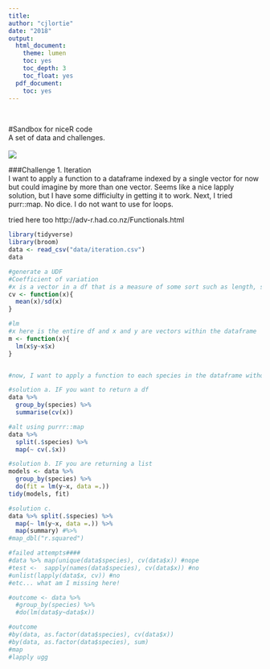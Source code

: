 ```yaml
---
title:
author: "cjlortie"
date: "2018"
output:
  html_document:
    theme: lumen
    toc: yes
    toc_depth: 3
    toc_float: yes
  pdf_document:
    toc: yes
---
```

<br>

#Sandbox for niceR code   
A set of data and challenges.  
<br>
![](./enchiridion.jpg)
<br>  


###Challenge 1. Iteration  
I want to apply a function to a dataframe indexed by a single vector for now but could imagine by more than one vector.  Seems like a nice lapply solution, but I have some difficiulty in getting it to work. Next, I tried purr::map.  No dice.  I do not want to use for loops.

tried here too
http://adv-r.had.co.nz/Functionals.html
```r
library(tidyverse)
library(broom)
data <- read_csv("data/iteration.csv")
data

#generate a UDF
#Coefficient of variation
#x is a vector in a df that is a measure of some sort such as length, size, etc
cv <- function(x){
  mean(x)/sd(x)
}

#lm
#x here is the entire df and x and y are vectors within the dataframe
m <- function(x){
  lm(x$y~x$x)
}


#now, I want to apply a function to each species in the dataframe without splicing into separate dfs

#solution a. IF you want to return a df
data %>% 
  group_by(species) %>%
  summarise(cv(x)) 

#alt using purrr::map
data %>% 
  split(.$species) %>% 
  map(~ cv(.$x))

#solution b. IF you are returning a list
models <- data %>% 
  group_by(species) %>% 
  do(fit = lm(y~x, data =.))
tidy(models, fit)

#solution c.
data %>% split(.$species) %>%
  map(~ lm(y~x, data =.)) %>%
  map(summary) #%>%
#map_dbl("r.squared")

#failed attempts####
#data %>% map(unique(data$species), cv(data$x)) #nope
#test <-  sapply(names(data$species), cv(data$x)) #no
#unlist(lapply(data$x, cv)) #no
#etc... what am I missing here!

#outcome <- data %>% 
  #group_by(species) %>% 
  #do(lm(data$y~data$x))

#outcome
#by(data, as.factor(data$species), cv(data$x))
#by(data, as.factor(data$species), sum)
#map
#lapply ugg




```
